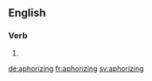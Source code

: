 ==English==

===Verb===
{{head|en}}

# {{present participle of|aphorize}}

[[de:aphorizing]]
[[fr:aphorizing]]
[[sv:aphorizing]]